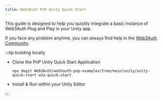```yaml
---
title: Web3Auth PnP Unity Quick Start
---
```


This guide is designed to help you quickly integrate a basic instance of Web3Auth Plug and Play in
your Unity app.

If you face any problem anytime, you can always find help in the
[Web3Auth Community](https://web3auth.io/community/c/help-pnp/pnp-unity/20).

:::tip building locally

- Clone the PnP Unity Quick Start Application

  ```shell npm2yarn
  npx degit Web3Auth/web3auth-pnp-examples/tree/main/unity/unity-quick-start w3a-quick-start
  ```

- Install & Run within your Unity Editor

:::
